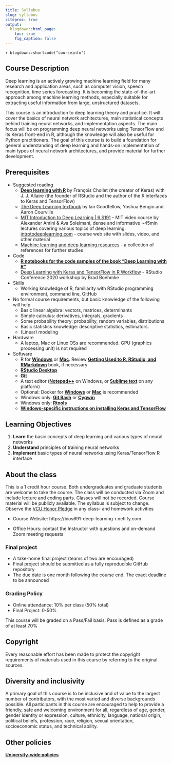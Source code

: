 ```yaml
---
title: Syllabus
slug: syllabus
citeproc: true
output:
  blogdown::html_page:
    toc: true
    fig_caption: false
---
```


`r blogdown::shortcode("courseinfo")`

## Course Description

Deep learning is an actively growing machine learning field for many research and application areas, such as computer vision, speech recognition, time series forecasting. It is becoming the state-of-the-art approach among machine learning methods, especially suitable for extracting useful information from large, unstructured datasets.

This course is an introduction to deep learning theory and practice. It will cover the basics of neural network architectures, main statistical concepts behind training neural networks, and implementation aspects. The main focus will be on programming deep neural networks using TensorFlow and its Keras front-end in R, although the knowledge will also be useful for Python practitioners. The goal of this course is to build a foundation for general understanding of deep learning and hands-on implementation of main types of neural network architectures, and provide material for further development.

## Prerequisites

- Suggested reading
    - [**Deep learning with R**](https://www.manning.com/books/deep-learning-with-r) by François Chollet (the creator of Keras) with J. J. Allaire (the founder of RStudio and the author of the R interfaces to Keras and TensorFlow)
    - [The Deep Learning textbook](https://www.deeplearningbook.org/) by Ian Goodfellow, Yoshua Bengio and Aaron Courville
    - [MIT Introduction to Deep Learning | 6.S191](https://www.youtube.com/watch?v=njKP3FqW3Sk&list=PLtBw6njQRU-rwp5__7C0oIVt26ZgjG9NI) - MIT video course by Alexander Amini & Ava Soleimani, dense and informative ~45min lectures covering various topics of deep learning. [introtodeeplearning.com](http://introtodeeplearning.com/) - course web site with slides, video, and other material
    - [Machine learning and deep learning resources](https://github.com/mdozmorov/MachineLearning_notes) - a collection of references for further studies
- Code
    - [**R notebooks for the code samples of the book "Deep Learning with R"**](https://github.com/jjallaire/deep-learning-with-r-notebooks)
    - [Deep Learning with Keras and TensorFlow in R Workflow](https://github.com/rstudio-conf-2020/dl-keras-tf) - RStudio Conference 2020 workshop by Brad Boehmke
- Skills
    - Working knowledge of R, familiarity with RStudio programming environment, command line, GitHub
- No formal course requirements, but basic knowledge of the following will help
    - Basic linear algebra: vectors, matrices, determinants
    - Simple calculus: derivatives, integrals, gradients
    - Some probability theory: probability, random variables, distributions
    - Basic statistics knowledge: descriptive statistics, estimators.
    - (Linear) modeling
- Hardware
    - A laptop, Mac or Linux OSs are recommended. GPU (graphics processing unit) is not required
- Software
    - R for [**Windows**](http://cran.r-project.org/bin/windows/base/) or [**Mac**](http://cran.r-project.org/bin/macosx/). Review [**Getting Used to R, RStudio, and RMarkdown**](https://ismayc.github.io/rbasics-book/) book, if necessary
    - [**RStudio Desktop**](https://www.rstudio.com/products/rstudio/download/)
    - [**Git**](https://git-scm.com/downloads)
    - A text editor ([**Notepad++**](https://notepad-plus-plus.org/) on Windows, or [**Sublime text**](https://www.sublimetext.com/) on any platform)
    - Optional: Docker for [**Windows**](https://hub.docker.com/editions/community/docker-ce-desktop-windows/) or [**Mac**](https://hub.docker.com/editions/community/docker-ce-desktop-mac/) is recommended
    - Windows only: [**Git Bash**](https://git-for-windows.github.io/) or [**Cygwin**](http://www.cygwin.com/)
    - Windows only: [**Rtools**](https://cran.r-project.org/bin/windows/Rtools/)
    - [**Windows-specific instructions on installing Keras and TensorFlow**](tensorflow.html)

## Learning Objectives

1.  **Learn** the basic concepts of deep learning and various types of neural networks
2.  **Understand** principles of training neural networks 
3.  **Implement** basic types of neural networks using Keras/TensorFlow R interface

## About the class

This is a 1 credit hour course. Both undergraduates and graduate students are welcome to take the course. The class will be conducted via Zoom and include lecture and coding parts. Classes will not be recorded. Course material will be publicly available. The syllabus is subject to change. Observe the [VCU Honor Pledge](https://students.vcu.edu/studentconduct/vcu-honor-system/academic-misconduct-/honor-pledge/) in any class- and homework activities

- Course Website:  https://bios691-deep-learning-r.netlify.com

- Office Hours: contact the Instructor with questions and on-demand Zoom meeting requests

### Final project

- A take-home final project (teams of two are encouraged)
- Final project should be submitted as a fully reproducible GitHub repository
- The due date is one month following the course end. The exact deadline to be announced

### Grading Policy

- Online attendance: 10% per class (50% total)
- Final Project: 0-50% 

This course will be graded on a Pass/Fail basis. Pass is defined as a grade of at least 70%

## Copyright

Every reasonable effort has been made to protect the copyright requirements of materials used in this course by referring to the original sources. 

## Diversity and inclusivity

A primary goal of this course is to be inclusive and of value to the largest number of contributors, with the most varied and diverse backgrounds possible. All participants in this course are encouraged to help to provide a friendly, safe and welcoming environment for all, regardless of age, gender, gender identity or expression, culture, ethnicity, language, national origin, political beliefs, profession, race, religion, sexual orientation, socioeconomic status, and technical ability.

## Other policies

[**University-wide policies**](http://www.provost.vcu.edu/academic-affairs/operations/syllabus-statements/)

<!--
### Late Policy

Students get 1 free assignment to submit late without penalties. Please email us through Sakai that you need more time. If you need accommodation, please email us so we can figure out a way to help you.

Graduate Studies in the OHSU School of Medicine is committed to providing grades to students in a timely manner. Course instructors will provide students with information in writing at the beginning of each course that describes the grading policies and procedures, including but not limited to evaluation criteria, expected time needed to grade individual student examinations and type of feedback they will provide.

Class grades are due to the Registrar by the Friday following the week of finals. However, on those occasions when a grade has not been submitted by the deadline, the following procedure shall be followed:

1)  The Department/Program Coordinator will immediately contact the Instructor requesting the missing grade, with a copy to the Program Director and Registrar.

2)  If the grade is still overdue by the end of next week, the Department/Program Coordinator will email the Department Chair directly, with a copy to the Instructor and Program Director requesting resolution of the missing grade.

3)  If, after an additional week the grade is still outstanding, the student or Department/Program Coordinator may petition the Office of Graduate students for final resolution.

1.  *For courses that are run by a specific department.*

2.  *For the conjoined courses (course number is preceded by CON\_ that
    are run by Graduate Studies.*

-->
